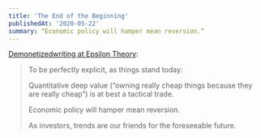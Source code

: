 ```yaml
---
title: 'The End of the Beginning'
publishedAt: '2020-05-22'
summary: “Economic policy will hamper mean reversion.“
---
```


[Demonetized](https://twitter.com/demonetizedblog)[writing at Epsilon Theory](https://www.epsilontheory.com/the-end-of-the-beginning/):

> To be perfectly explicit, as things stand today:
>
> Quantitative deep value (“owning really cheap things because they are really cheap”) is at best a tactical trade.
>
> Economic policy will hamper mean reversion.
>
> As investors, trends are our friends for the foreseeable future.
